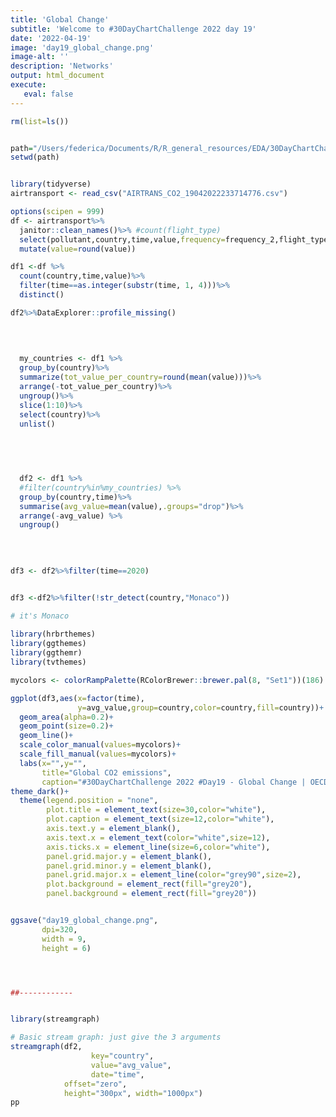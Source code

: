 ```yaml
---
title: 'Global Change'
subtitle: 'Welcome to #30DayChartChallenge 2022 day 19'
date: '2022-04-19'
image: 'day19_global_change.png'
image-alt: ''
description: 'Networks'
output: html_document
execute: 
   eval: false
---
```



```r

rm(list=ls())


path="/Users/federica/Documents/R/R_general_resources/EDA/30DayChartChallenge/data/Edition_2022/day18_oecd"
setwd(path)


library(tidyverse)
airtransport <- read_csv("AIRTRANS_CO2_19042022233714776.csv")

options(scipen = 999)
df <- airtransport%>%
  janitor::clean_names()%>% #count(flight_type)
  select(pollutant,country,time,value,frequency=frequency_2,flight_type)%>%
  mutate(value=round(value))

df1 <-df %>% 
  count(country,time,value)%>%
  filter(time==as.integer(substr(time, 1, 4)))%>%
  distinct()

df2%>%DataExplorer::profile_missing()

 
  
  
  my_countries <- df1 %>%
  group_by(country)%>%
  summarize(tot_value_per_country=round(mean(value)))%>%
  arrange(-tot_value_per_country)%>%
  ungroup()%>%
  slice(1:10)%>%
  select(country)%>%
  unlist()

  
  

  
  df2 <- df1 %>%
  #filter(country%in%my_countries) %>%
  group_by(country,time)%>%
  summarise(avg_value=mean(value),.groups="drop")%>%
  arrange(-avg_value) %>%
  ungroup() 
  

  
  
df3 <- df2%>%filter(time==2020)


df3 <-df2%>%filter(!str_detect(country,"Monaco"))

# it's Monaco
  
library(hrbrthemes)
library(ggthemes)  
library(ggthemr)
library(tvthemes)

mycolors <- colorRampPalette(RColorBrewer::brewer.pal(8, "Set1"))(186)

ggplot(df3,aes(x=factor(time),
               y=avg_value,group=country,color=country,fill=country))+
  geom_area(alpha=0.2)+
  geom_point(size=0.2)+
  geom_line()+
  scale_color_manual(values=mycolors)+
  scale_fill_manual(values=mycolors)+
  labs(x="",y="",
       title="Global CO2 emissions",
       caption="#30DayChartChallenge 2022 #Day19 - Global Change | OECD data | DataViz: Federica Gazzelloni")+
theme_dark()+
  theme(legend.position = "none",
        plot.title = element_text(size=30,color="white"),
        plot.caption = element_text(size=12,color="white"),
        axis.text.y = element_blank(),
        axis.text.x = element_text(color="white",size=12),
        axis.ticks.x = element_line(size=6,color="white"),
        panel.grid.major.y = element_blank(),
        panel.grid.minor.y = element_blank(),
        panel.grid.major.x = element_line(color="grey90",size=2),
        plot.background = element_rect(fill="grey20"),
        panel.background = element_rect(fill="grey20"))


ggsave("day19_global_change.png",
       dpi=320,
       width = 9,
       height = 6)




##------------


library(streamgraph)

# Basic stream graph: just give the 3 arguments
streamgraph(df2, 
                  key="country", 
                  value="avg_value", 
                  date="time", 
            offset="zero",
            height="300px", width="1000px")
pp 


```
